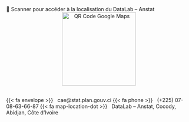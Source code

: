:::{#contact}

📍 Scanner pour accéder à la localisation du DataLab – Anstat
<center> <img src="https://api.qrserver.com/v1/create-qr-code/?data=https://www.google.com/maps?q=5.3700262,-3.9911452&size=200x200" alt="QR Code Google Maps" width="200"/> </center> <br>
{{< fa envelope >}}   cae@stat.plan.gouv.ci
{{< fa phone >}}   (+225) 07-08-63-66-87
{{< fa map-location-dot >}}   DataLab – Anstat, Cocody, Abidjan, Côte d’Ivoire
:::